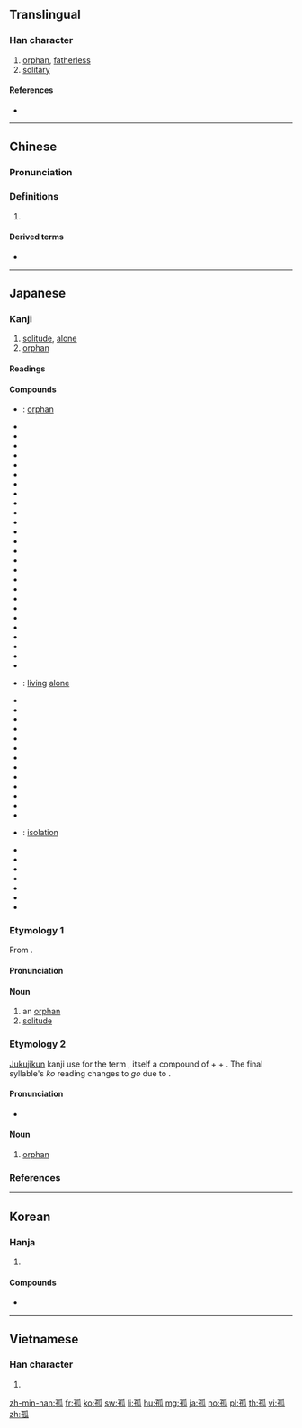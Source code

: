 ==Translingual==

===Han character===
{{Han char|rn=39|rad=子|as=05|sn=8|four=12430|canj=NDHVO|ids=⿰子瓜}}

# [[orphan]], [[fatherless]]
# [[solitary]]

====References====
* {{Han ref|kx=0279.080|dkj=06966|dj=0547.060|hdz=21014.010|uh=5B64|ud=23396|bh=A974|bd=43380}}

----

==Chinese==
{{zh-forms}}

===Pronunciation===
{{zh-pron
|m=gū
|c=gu1
|h=pfs=
|md=
|mn=ko͘
|w=
|mc=y
|oc=y
|cat=
}}

===Definitions===
{{zh-hanzi}}

# {{rfdef|lang=zh}}

====Derived terms====
* {{zh-l|孤獨}}

----

==Japanese==

===Kanji===
{{ja-kanji|grade=c|rs=子05}}

# [[solitude]], [[alone]]
# [[orphan]]

====Readings====
{{ja-readings
|goon=[[く]] (ku) {{non-joyo-reading}}
|kanon=[[こ]] (ko)
|kun=[[みなしご]] (minashigo), [[ひとり]] (hitori)
}}

====Compounds====
{{der-top|Compounds}}
* {{ja-r|遺孤|いこ}}: [[orphan]]
* {{ja-r|孤雲|こ.うん}}
* {{ja-r|孤影|こえい}}
* {{ja-r|孤猿|こえん}}
* {{ja-r|孤介|こかい}}
* {{ja-r|孤客|こかく}}
* {{ja-r|孤雁|こがん}}
* {{ja-r|孤笈|こきゅう}}
* {{ja-r|孤衾|こきん}}
* {{ja-r|孤軍|こぐん}}
* {{ja-r|孤閨|こけい}}
* {{ja-r|孤月|こげつ}}
* {{ja-r|孤剣|こけん}}
* {{ja-r|孤高|ここう}}
* {{ja-r|孤坐|こざ}}
* {{ja-r|孤在|こざい}}
* {{ja-r|孤山|こざん}}
* {{ja-r|孤児|こじ}}
* {{ja-r|孤弱|こじゃく}}
* {{ja-r|孤樹|こじゅ}}
* {{ja-r|孤舟|こしゅう}}
* {{ja-r|孤愁|こしゅう}}
* {{ja-r|孤称|こしょう}}
* {{ja-r|孤聳|こしょう}}
* {{ja-r|孤城|こじょう}}
* {{ja-r|孤食|こしょく}}
* {{ja-r|孤身|こしん}}
* {{ja-r|孤棲|こせい}}: [[living]] [[alone]]
* {{ja-r|孤絶|こぜつ}}
* {{ja-r|孤村|こそん}}
* {{ja-r|孤尊|こそん}}
* {{ja-r|孤忠|こちゅう}}
* {{ja-r|孤注|こちゅう}}
* {{ja-r|孤灯|ことう}}
* {{ja-r|孤島|ことう}}
* {{ja-r|孤独|こどく}}
* {{ja-r|孤帆|こはん}}
* {{ja-r|孤平|こひょう}}
* {{ja-r|孤峰|こほう}}
* {{ja-r|孤篷庵|こほうあん}}
* {{ja-r|孤本|こほん}}
* {{ja-r|孤立|こりつ}}: [[isolation]]
* {{ja-r|孤塁|こるい}}
* {{ja-r|孤例|これい}}
* {{ja-r|孤老|ころう}}
* {{ja-r|孤陋|ころう}}
* {{ja-r|単孤|たんこ}}
* {{ja-r|徳は孤ならず必ず隣あり|とく は こ ならず かならず となり あり}}
* {{ja-r|孤児|みなしご}}
{{der-bottom}}

===Etymology 1===
{{ja-kanjitab|こ|yomi=o}}
From {{etyl|ltc|ja|sort=こ}} {{m|zh|孤|tr=ku}}.

====Pronunciation====
{{ja-pron|yomi=kanon|こ|acc=1|acc_ref=DJR}}

====Noun====
{{ja-noun|こ}}

# an [[orphan]]
# [[solitude]]

===Etymology 2===
[[熟字訓#Japanese|Jukujikun]] kanji use for the term {{l|ja|みなしご}}, itself a compound of {{m|ja|身|tr=mi||identity, family}} + {{m|ja|無|tr=nashi||none, without}} + {{m|ja|子|tr=ko||child}}. The final syllable's ''ko'' reading changes to ''go'' due to {{rendaku|みなしご}}.

====Pronunciation====
{{ja-pron|みなしご|yomi=k}}
* {{IPA|lang=ja|/mi.na.si.ɡo/|[minäɕiɡo̞]|[minäɕiŋo̞]}}

====Noun====
{{ja-noun|みなしご}}

# [[orphan]]

===References===
<references/>

----

==Korean==

===Hanja===
{{ko-hanja|hangeul=고|rv=go|mr=ko}}

# {{defn|lang=ko|sort=子05}}

====Compounds====
* {{l|ko|孤兒院|tr=[[고아원]], goawon||orphanage}}

----

==Vietnamese==

===Han character===
{{vi-hantu|[[cô]], [[co]], [[còi]], [[côi]], [[go]], [[gò]]|rs=子05}}

# {{defn|lang=vi|sort=子05}}

[[zh-min-nan:孤]]
[[fr:孤]]
[[ko:孤]]
[[sw:孤]]
[[li:孤]]
[[hu:孤]]
[[mg:孤]]
[[ja:孤]]
[[no:孤]]
[[pl:孤]]
[[th:孤]]
[[vi:孤]]
[[zh:孤]]